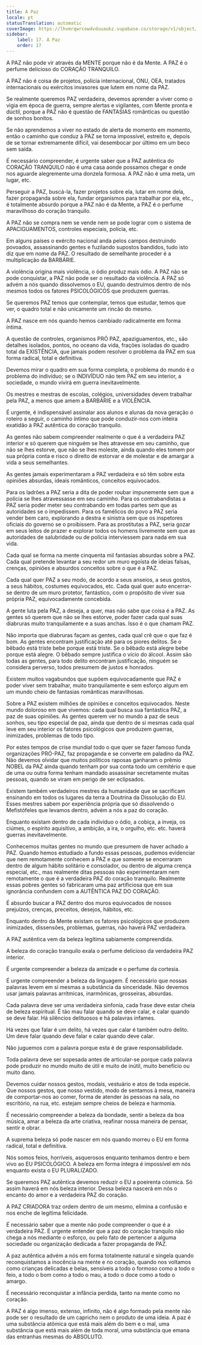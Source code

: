 ```yaml
---
title: A Paz
locale: pt
statusTranslation: automatic
coverImage: https://lhvmrqwrcowdvduuaukz.supabase.co/storage/v1/object/public/strapi-uploads/small_cover-educacion-fundamental.webp-2d51a7828a2b1309555be27f7e2a61a0.webp
sidebar:
    label: 17. A Paz
    order: 17
---
```

A PAZ não pode vir através da MENTE porque não é da Mente. A PAZ é o perfume delicioso do CORAÇÃO TRANQUILO.

A PAZ não é coisa de projetos, polícia internacional, ONU, OEA, tratados internacionais ou exércitos invasores que lutem em nome da PAZ.

Se realmente queremos PAZ verdadeira, devemos aprender a viver como o vigia em época de guerra, sempre alertas e vigilantes, com Mente pronta e dúctil, porque a PAZ não é questão de FANTASIAS românticas ou questão de sonhos bonitos.

Se não aprendemos a viver no estado de alerta de momento em momento, então o caminho que conduz à PAZ se torna impossível, estreito e, depois de se tornar extremamente difícil, vai desembocar por último em um beco sem saída.

É necessário compreender, é urgente saber que a PAZ autêntica do CORAÇÃO TRANQUILO não é uma casa aonde possamos chegar e onde nos aguarde alegremente uma donzela formosa. A PAZ não é uma meta, um lugar, etc.

Perseguir a PAZ, buscá-la, fazer projetos sobre ela, lutar em nome dela, fazer propaganda sobre ela, fundar organismos para trabalhar por ela, etc., é totalmente absurdo porque a PAZ não é da Mente, a PAZ é o perfume maravilhoso do coração tranquilo.

A PAZ não se compra nem se vende nem se pode lograr com o sistema de APACIGUAMENTOS, controles especiais, polícia, etc.

Em alguns países o exército nacional anda pelos campos destruindo povoados, assassinando gentes e fuzilando supostos bandidos, tudo isto diz que em nome da PAZ. O resultado de semelhante proceder é a multiplicação da BARBÁRIE.

A violência origina mais violência, o ódio produz mais ódio. A PAZ não se pode conquistar, a PAZ não pode ser o resultado da violência. A PAZ só advém a nós quando dissolvemos o EU, quando destruímos dentro de nós mesmos todos os fatores PSICOLÓGICOS que produzem guerras.

Se queremos PAZ temos que contemplar, temos que estudar, temos que ver, o quadro total e não unicamente um rincão do mesmo.

A PAZ nasce em nós quando hemos cambiado radicalmente em forma íntima.

A questão de controles, organismos PRÓ PAZ, apaziguamentos, etc., são detalhes isolados, pontos, no oceano da vida, frações isoladas do quadro total da EXISTÊNCIA, que jamais podem resolver o problema da PAZ em sua forma radical, total e definitiva.

Devemos mirar o quadro em sua forma completa, o problema do mundo é o problema do indivíduo; se o INDIVÍDUO não tem PAZ em seu interior, a sociedade, o mundo vivirá em guerra inevitavelmente.

Os mestres e mestras de escolas, colégios, universidades devem trabalhar pela PAZ, a menos que amem a BARBÁRIE e a VIOLÊNCIA.

É urgente, é indispensável assinalar aos alunos e alunas da nova geração o roteiro a seguir, o caminho íntimo que pode conduzir-nos com inteira exatidão à PAZ autêntica do coração tranquilo.

As gentes não sabem compreender realmente o que é a verdadeira PAZ interior e só querem que ninguém se lhes atravesse em seu caminho, que não se lhes estorve, que não se lhes moleste, ainda quando eles tomem por sua própria conta e risco o direito de estorvar e de molestar e de amargar a vida a seus semelhantes.

As gentes jamais experimentaram a PAZ verdadeira e só têm sobre esta opiniões absurdas, ideais românticos, conceitos equivocados.

Para os ladrões a PAZ seria a dita de poder roubar impunemente sem que a polícia se lhes atravessasse em seu caminho. Para os contrabandistas a PAZ seria poder meter seu contrabando em todas partes sem que as autoridades se o impedissem. Para os famélicos do povo a PAZ seria vender bem caro, explorando a destra e sinistra sem que os inspetores oficiais do governo se o proibissem. Para as prostitutas a PAZ, seria gozar em seus leitos de prazer e explorar todos os homens livremente sem que as autoridades de salubridade ou de polícia interviessem para nada em sua vida.

Cada qual se forma na mente cinquenta mil fantasias absurdas sobre a PAZ. Cada qual pretende levantar a seu redor um muro egoísta de ideias falsas, crenças, opiniões e absurdos conceitos sobre o que é a PAZ.

Cada qual quer PAZ a seu modo, de acordo a seus anseios, a seus gostos, a seus hábitos, costumes equivocados, etc. Cada qual quer auto encerrar-se dentro de um muro protetor, fantástico, com o propósito de viver sua própria PAZ, equivocadamente concebida.

A gente luta pela PAZ, a deseja, a quer, mas não sabe que coisa é a PAZ. As gentes só querem que não se lhes estorve, poder fazer cada qual suas diabruras muito tranquilamente e a suas anchas. Isso é o que chamam PAZ.

Não importa que diabruras façam as gentes, cada qual crê que o que faz é bom. As gentes encontram justificação até para os piores delitos. Se o bêbado está triste bebe porque está triste. Se o bêbado está alegre bebe porque está alegre. O bêbado sempre justifica o vício do álcool. Assim são todas as gentes, para todo delito encontram justificação, ninguém se considera perverso, todos presumem de justos e honrados.

Existem muitos vagabundos que supõem equivocadamente que PAZ é poder viver sem trabalhar, muito tranquilamente e sem esforço algum em um mundo cheio de fantasias românticas maravilhosas.

Sobre a PAZ existem milhões de opiniões e conceitos equivocados. Neste mundo doloroso em que vivemos: cada qual busca sua fantástica PAZ, a paz de suas opiniões. As gentes querem ver no mundo a paz de seus sonhos, seu tipo especial de paz, ainda que dentro de si mesmas cada qual leve em seu interior os fatores psicológicos que produzem guerras, inimizades, problemas de todo tipo.

Por estes tempos de crise mundial todo o que quer se fazer famoso funda organizações PRÓ-PAZ, faz propaganda e se converte em paladino da PAZ. Não devemos olvidar que muitos políticos raposas ganharam o prêmio NOBEL da PAZ ainda quando tenham por sua conta todo um cemitério e que de uma ou outra forma tenham mandado assassinar secretamente muitas pessoas, quando se viram em perigo de ser eclipsados.

Existem também verdadeiros mestres da humanidade que se sacrificam ensinando em todos os lugares da terra a Doutrina da Dissolução do EU. Esses mestres sabem por experiência própria que só dissolvendo o Mefistófeles que levamos dentro, advém a nós a paz do coração.

Enquanto existam dentro de cada indivíduo o ódio, a cobiça, a inveja, os ciúmes, o espírito aquisitivo, a ambição, a ira, o orgulho, etc. etc. haverá guerras inevitavelmente.

Conhecemos muitas gentes no mundo que presumem de haver achado a PAZ. Quando hemos estudiado a fundo essas pessoas, pudemos evidenciar que nem remotamente conhecem a PAZ e que somente se encerraram dentro de algum hábito solitário e consolador, ou dentro de alguma crença especial, etc., mas realmente ditas pessoas não experimentaram nem remotamente o que é a verdadeira PAZ do coração tranquilo. Realmente essas pobres gentes só fabricaram uma paz artificiosa que em sua ignorância confundem com a AUTÊNTICA PAZ DO CORAÇÃO.

É absurdo buscar a PAZ dentro dos muros equivocados de nossos prejuízos, crenças, preceitos, desejos, hábitos, etc.

Enquanto dentro da Mente existam os fatores psicológicos que produzem inimizades, dissensões, problemas, guerras, não haverá PAZ verdadeira.

A PAZ autêntica vem da beleza legítima sabiamente compreendida.

A beleza do coração tranquilo exala o perfume delicioso da verdadeira PAZ interior.

É urgente compreender a beleza da amizade e o perfume da cortesia.

É urgente compreender a beleza da linguagem. É necessário que nossas palavras levem em si mesmas a substância da sinceridade. Não devemos usar jamais palavras arrítmicas, inarmônicas, grosseiras, absurdas.

Cada palavra deve ser uma verdadeira sinfonia, cada frase deve estar cheia de beleza espiritual. É tão mau falar quando se deve calar, e calar quando se deve falar. Há silêncios delituosos e há palavras infames.

Há vezes que falar é um delito, há vezes que calar é também outro delito. Um deve falar quando deve falar e calar quando deve calar.

Não juguemos com a palavra porque esta é de grave responsabilidade.

Toda palavra deve ser sopesada antes de articular-se porque cada palavra pode produzir no mundo muito de útil e muito de inútil, muito benefício ou muito dano.

Devemos cuidar nossos gestos, modais, vestuário e atos de toda espécie. Que nossos gestos, que nosso vestido, modo de sentamos à mesa, maneira de comportar-nos ao comer, forma de atender às pessoas na sala, no escritório, na rua, etc. estejam sempre cheios de beleza e harmonia.

É necessário compreender a beleza da bondade, sentir a beleza da boa música, amar a beleza da arte criativa, reafinar nossa maneira de pensar, sentir e obrar.

A suprema beleza só pode nascer em nós quando morreu o EU em forma radical, total e definitiva.

Nós somos feios, horríveis, asquerosos enquanto tenhamos dentro e bem vivo ao EU PSICOLÓGICO. A beleza em forma íntegra é impossível em nós enquanto exista o EU PLURALIZADO.

Se queremos PAZ autêntica devemos reduzir o EU a poeirenta cósmica. Só assim haverá em nós beleza interior. Dessa beleza nascerá em nós o encanto do amor e a verdadeira PAZ do coração.

A PAZ CRIADORA traz ordem dentro de um mesmo, elimina a confusão e nos enche de legítima felicidade.

É necessário saber que a mente não pode compreender o que é a verdadeira PAZ. É urgente entender que a paz do coração tranquilo não chega a nós mediante o esforço, ou pelo fato de pertencer a alguma sociedade ou organização dedicada a fazer propaganda de PAZ.

A paz autêntica advém a nós em forma totalmente natural e singela quando reconquistamos a inocência na mente e no coração, quando nos voltamos como crianças delicadas e belas, sensíveis a todo o formoso como a todo o feio, a todo o bom como a todo o mau, a todo o doce como a todo o amargo.

É necessário reconquistar a infância perdida, tanto na mente como no coração.

A PAZ é algo imenso, extenso, infinito, não é algo formado pela mente não pode ser o resultado de um capricho nem o produto de uma ideia. A paz é uma substância atômica que está mais além do bem e o mal, uma substância que está mais além de toda moral, uma substância que emana das entranhas mesmas do ABSOLUTO.

